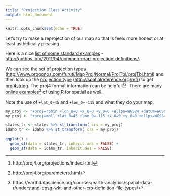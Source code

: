 ```yaml
---
title: "Projection Class Activity"
output: html_document
---
```


```r
knitr::opts_chunk$set(echo = TRUE)
```

Let's try to make a reprojection of our map so that is feels more honest or at least asthetically pleasing. 


Here is a nice [list of some standard examples](http://gothos.info/2011/04/common-map-projection-definitions/) -  <http://gothos.info/2011/04/common-map-projection-definitions/>.

We can see the [set of projection types](http://www.progonos.com/furuti/MapProj/Normal/ProjTbl/projTbl.html) (<http://www.progonos.com/furuti/MapProj/Normal/ProjTbl/projTbl.html>) and then look up the [projection type](http://spatialreference.org/ref/) (<http://spatialreference.org/ref/>) to get [proj4string](https://www.nceas.ucsb.edu/~frazier/RSpatialGuides/OverviewCoordinateReferenceSystems.pdf). The proj4 format information can be helpfull[^1][^2].  There are many [online examples](https://earthdatascience.org/courses/earth-analytics/spatial-data-r/understand-epsg-wkt-and-other-crs-definition-file-types/)[^3] of using R for spatial as well.

Note the use of `+lat_0=45` and `+lon_0=-115` and what they do your map.


```r

my_proj <- "+proj=robin +lon_0=0 +x_0=0 +y_0=0 +ellps=WGS84 +datum=WGS84 +units=m +no_defs"
my_proj <- "+proj=moll +lat_0=45 +lon_0=-115 +x_0=0 +y_0=0 +ellps=WGS84 +datum=WGS84 +units=m +no_defs"

states_tr <- states %>% st_transform( crs = my_proj)
idaho_tr <- idaho %>% st_transform( crs = my_proj)

ggplot() +
  geom_sf(data = states_tr, inherit.aes = FALSE) +
  geom_sf(data = idaho_tr, inherit.aes = FALSE)

```





[^1]: http://proj4.org/projections/index.html
[^2]: http://proj4.org/parameters.html
[^3]: https://earthdatascience.org/courses/earth-analytics/spatial-data-r/understand-epsg-wkt-and-other-crs-definition-file-types/